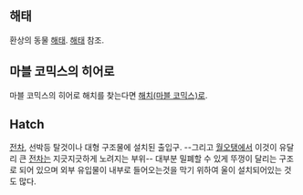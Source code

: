 == 해태 ==
환상의 동물 [[해태]]. [[해태]] 참조.

== 마블 코믹스의 히어로 ==
마블 코믹스의 히어로 해치를 찾는다면 [[해치(마블 코믹스)]]로.

== Hatch ==
[[전차]], 선박등 탈것이나 대형 구조물에 설치된 출입구. --그리고 [[월오탱]]에서 이것이 유달리 큰 [[전차]]는 지긋지긋하게 노려지는 부위-- 대부분 밀폐할 수 있게 뚜껑이 달리는 구조로 되어 있으며 외부 유입물이 내부로 들어오는것을 막기 위하여 울이 설치되어있는 것도 많다.
